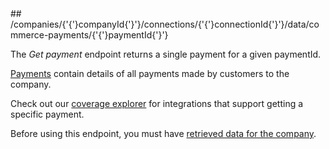 
<MethodPill method="get" />
## /companies/{'{'}companyId{'}'}/connections/{'{'}connectionId{'}'}/data/commerce-payments/{'{'}paymentId{'}'}

The *Get payment* endpoint returns a single payment for a given paymentId.

[Payments](https://docs.codat.io/commerce-api#/schemas/Payment) contain details of all payments made by customers to the company.

Check out our [coverage explorer](https://knowledge.codat.io/supported-features/commerce?view=tab-by-data-type&dataType=commerce-payments) for integrations that support getting a specific payment.

Before using this endpoint, you must have [retrieved data for the company](https://docs.codat.io/codat-api#/operations/refresh-company-data).

